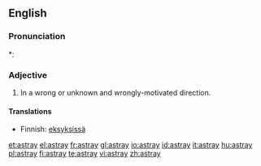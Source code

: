 ==English==

===Pronunciation===
*: {{rhymes|eɪ}}

===Adjective===
{{infl|en|adjective}}

# In a wrong or unknown and wrongly-motivated direction.

====Translations====
* Finnish: [[eksyksissä]]

[[et:astray]]
[[el:astray]]
[[fr:astray]]
[[gl:astray]]
[[io:astray]]
[[id:astray]]
[[it:astray]]
[[hu:astray]]
[[pl:astray]]
[[fi:astray]]
[[te:astray]]
[[vi:astray]]
[[zh:astray]]